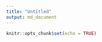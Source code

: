 ```yaml
---
title: "Untitled"
output: md_document
---
```


```r
knitr::opts_chunk$set(echo = TRUE)
```


```r

```
